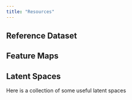 ```yaml
---
title: "Resources"
---
```


## Reference Dataset

## Feature Maps

## Latent Spaces
Here is a collection of some useful latent spaces
